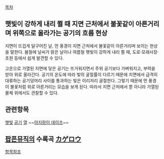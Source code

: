 [[목차]]

== 햇빛이 강하게 내리 쬘 때 지면 근처에서 불꽃같이 아른거리며 위쪽으로 올라가는 공기의 흐름 현상 ==

지면이 뜨겁게 달구어진 날, 먼 풍경이 지면 근처에서 불꽃같이 아른거리며 보이는 현상을 말한다. 봄철에 날씨가 맑은 날이나 여름철 햇빛이 강하게 내리 쬘 때, 도로·모래사장·초원 등에서 쉽게 발견할 수 있다.

고온으로 가열된 지면에 닿은 공기는 뜨거워지면서 주위 공기보다 가벼워지고, 부력을 받아 위로 올라간다. 공기의 온도에 따라 빛의 굴절률이 다르기 때문에 지면에서 급격히 대류하는 공기덩어리 사이를 통과하는 빛은 이리저리 굴절한다. 그렇기 때문에 먼 풍경이 불꽃처럼 위로 아른거리는 모습을 보게 된다. 따라서 지면 근처에서 뿐 아니라 가열된 물체 위에서도 관찰할 수 있다.


== 관련항목 ==
[[태양|햇빛]]
[[공기]]
[[열]]
~~[[아지랑이 데이즈]]~~

== [[팝픈뮤직]]의 수록곡 [[カゲロウ]] ==

[[カゲロウ|항목참조]]
